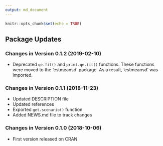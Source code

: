 ```yaml
---
output: md_document
---
```


```r
knitr::opts_chunk$set(echo = TRUE)
```

## Package Updates

### Changes in Version 0.1.2 (2019-02-10)
*  Deprecated `qe.fit()` and `print.qe.fit()` functions. These functions were moved to the 'estmeansd' package. As a result, 'estmeansd' was imported.

### Changes in Version 0.1.1 (2018-11-23)
*  Updated DESCRIPTION file
*  Updated references
*  Exported `get.scenario()` function
*  Added NEWS.md file to track changes

### Changes in Version 0.1.0 (2018-10-06)
*  First version released on CRAN

